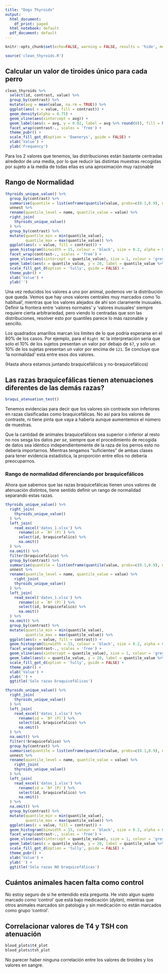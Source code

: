 ```yaml
---
title: "Dogs Thyroids"
output:
  html_document:
    df_print: paged
  html_notebook: default
  pdf_document: default
---
```



```r
knitr::opts_chunk$set(echo=FALSE, warning = FALSE, results = 'hide', message = FALSE)
```


```r
source('clean_thyroids.R')
```


## Calcular un valor de tiroides único para cada perro

```r
clean_thyroids %>% 
  select(id, contrast, value) %>% 
  group_by(contrast) %>% 
  mutate(avg = mean(value, na.rm = TRUE)) %>% 
  ggplot(aes( x = value, fill = contrast)) +
  geom_density(alpha = 0.75) +
  geom_vline(aes(xintercept = avg)) +
  geom_label(aes(x = avg, y = 0.02, label = avg %>% round(0)), fill = hp(2, option = 'newtscamander')[[1]]) +
  facet_wrap(contrast~., scales = 'free') +
  theme_pubr() +
  scale_fill_got_d(option = 'Daenerys', guide = FALSE) +
  xlab('Value') +
  ylab('Frequency')
```

Para los 2 valores que tenemos, las distribuciones están bastante centradas alrededor de una media, por lo que reducir las distintas muestras recogidas por sujeto a la media de todas ellas es una aproximación muy razonable


## Rango de Normalidad
```r
thyroids_unique_value() %>% 
  group_by(contrast) %>% 
  summarise(quantile = list(enframe(quantile(value, probs=c(0.1,0.9), na.rm = TRUE)))) %>% 
  unnest %>% 
  rename(quantile_level = name, quantile_value = value) %>% 
  right_join(
    thyroids_unique_value()
  ) %>% 
  group_by(contrast) %>% 
  mutate(quantile_min = min(quantile_value),
         quantile_max = max(quantile_value)) %>% 
  ggplot(aes(x = value, fill = contrast)) +
  geom_histogram(binwidth = 15, colour = 'black', size = 0.2, alpha = 0.75) +
  facet_wrap(contrast~., scales = 'free') +
  geom_vline(aes(xintercept = quantile_value), size = 1, colour = 'grey') +
  geom_label(aes(x = quantile_value, y = 20, label = quantile_value %>% round(0)), fill = hp(option = 'newtscamander', n = 2)[[1]], alpha = 0.5) +
  scale_fill_got_d(option = 'tully', guide = FALSE) +
  theme_pubr() +
  xlab('Value') +
  ylab('')
```

Una vez reducidos los valores a uno por animal, podemos ver la distribución que queda. Vemos que hay unos valores centrales muy marcados como 'lo habitual', mientras que los valores alejados de ahí son claramente inusuales. Definir la frontera entre 'valores normales' y 'valores inusuales' siempre requiere cierta arbitrariedad, pero viendo lo centradas que son las distribuciones, resolver esto por quantiles parece lo más razonable y sencillo.

Los quadrados amarillos marcan los límites de lo que podría esperarse en el 80% de los casos. Por ejemplo, para el `Right NC` la interpretación sería que solo el 10% de los sujetos presentan un valor por debajo de `67`, y solo un 10% de los sujetas presentan un valor por encima de `121`. Se concluye que 'la normalidad' está entre esos dos valores.

(Hasta ahora estamos juntando braquicefálicos y no-braquicefálicos)



## Las razas braquicefálicas tienen atenuaciones diferentes de las demás razas?

```r
braqui_atenuation_test()
```


Tenemos evidencias para decir que los valores sin contraste son inferiores en razas clasificadas como braquicefálicas. No así para los valores de contraste, ni tiene pinta que vaya a haberla aunque aumentemos el número de muestras.

Que la cantidad de animales braquicefálicos sea superior o inferior al resto no nos sesga los datos _per se_, siempre que el procedimiento de recogida de datos sea idéntico independientemente de la raza de los perros esto no debería importarnos. Mientras tengamos "suficientes" de ambas clases para tener evidencia estadística, la proporción entre ellos no debería preocuparnos.



### Rango de normalidad diferenciando por braquicefálicos

Ahora que sabemos que las razas braquicefálicas tienen unos valores de atenuación distintos, tiene sentido definir un rango de normalidad separando estas razas.

```r
thyroids_unique_value() %>% 
  right_join(
    thyroids_unique_value()
  ) %>% 
  left_join(
    read_excel('datos_1.xlsx') %>% 
      rename(id = `Nº (P)`) %>% 
      select(id, braquicefalico) %>% 
      na.omit()
  ) %>% 
  na.omit() %>% 
  filter(braquicefalico) %>% 
  group_by(contrast) %>% 
  summarise(quantile = list(enframe(quantile(value, probs=c(0.1,0.9), na.rm = TRUE)))) %>% 
  unnest %>% 
  rename(quantile_level = name, quantile_value = value) %>% 
    right_join(
    thyroids_unique_value()
  ) %>% 
  left_join(
    read_excel('datos_1.xlsx') %>% 
      rename(id = `Nº (P)`) %>% 
      select(id, braquicefalico) %>% 
      na.omit()
  ) %>% 
  na.omit() %>% 
  group_by(contrast) %>% 
  mutate(quantile_min = min(quantile_value),
         quantile_max = max(quantile_value)) %>% 
  ggplot(aes(x = value, fill = contrast)) +
  geom_histogram(binwidth = 15, colour = 'black', size = 0.2, alpha = 0.75) +
  facet_wrap(contrast~., scales = 'free') +
  geom_vline(aes(xintercept = quantile_value), size = 1, colour = 'grey') +
  geom_label(aes(x = quantile_value, y = 20, label = quantile_value %>% round(0)), fill = hp(option = 'newtscamander', n = 2)[[1]], alpha = 0.5) +
  scale_fill_got_d(option = 'tully', guide = FALSE) +
  theme_pubr() +
  xlab('Value') +
  ylab('') +
  ggtitle('Solo razas braquicefálicas')

thyroids_unique_value() %>% 
  right_join(
    thyroids_unique_value()
  ) %>% 
  left_join(
    read_excel('datos_1.xlsx') %>% 
      rename(id = `Nº (P)`) %>% 
      select(id, braquicefalico) %>% 
      na.omit()
  ) %>% 
  na.omit() %>% 
  filter(!braquicefalico) %>% 
  group_by(contrast) %>% 
  summarise(quantile = list(enframe(quantile(value, probs=c(0.1,0.9), na.rm = TRUE)))) %>% 
  unnest %>% 
  rename(quantile_level = name, quantile_value = value) %>% 
    right_join(
    thyroids_unique_value()
  ) %>% 
  left_join(
    read_excel('datos_1.xlsx') %>% 
      rename(id = `Nº (P)`) %>% 
      select(id, braquicefalico) %>% 
      na.omit()
  ) %>% 
  na.omit() %>% 
  group_by(contrast) %>% 
  mutate(quantile_min = min(quantile_value),
         quantile_max = max(quantile_value)) %>% 
  ggplot(aes(x = value, fill = contrast)) +
  geom_histogram(binwidth = 15, colour = 'black', size = 0.2, alpha = 0.75) +
  facet_wrap(contrast~., scales = 'free') +
  geom_vline(aes(xintercept = quantile_value), size = 1, colour = 'grey') +
  geom_label(aes(x = quantile_value, y = 20, label = quantile_value %>% round(0)), fill = hp(option = 'newtscamander', n = 2)[[1]], alpha = 0.5) +
  scale_fill_got_d(option = 'tully', guide = FALSE) +
  theme_pubr() +
  xlab('Value') +
  ylab('') +
  ggtitle('Solo razas NO braquicefálicas')

```


## Cuántos animales hacen falta como control

No estoy seguro de si he entendido esta pregunta. He visto algun sujeto marcado como 'control' que está bajo medicación (_dylan_), mientras que otros animales marcados sin patología y sin medicación no están marcados como grupo 'control'.


## Correlacionar valores de T4 y TSH con atenuación

```r
blood_plots$t4_plot
blood_plots$tsh_plot
```

No parecer haber ninguna correlación entre los valores de tiroides y los valores en sangre.
